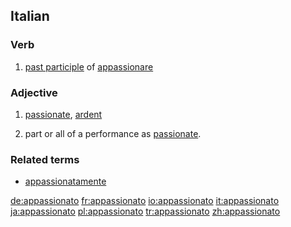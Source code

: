 ==Italian==

===Verb===
{{it-pp|appassionat}}

# [[past participle]] of [[appassionare]]

===Adjective===
{{it-adj|appassionat}}

# [[passionate]], [[ardent]]
# {{music|lang=it}} part or all of a performance as [[passionate]].

===Related terms===
*[[appassionatamente]]

[[de:appassionato]]
[[fr:appassionato]]
[[io:appassionato]]
[[it:appassionato]]
[[ja:appassionato]]
[[pl:appassionato]]
[[tr:appassionato]]
[[zh:appassionato]]